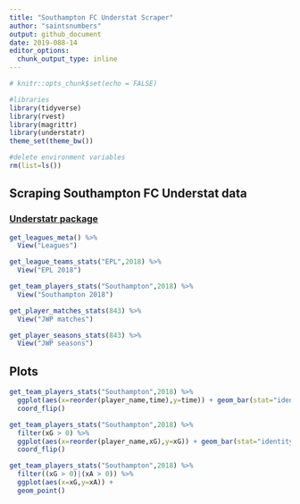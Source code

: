 ```yaml
---
title: "Southampton FC Understat Scraper"
author: "saintsnumbers"
output: github_document
date: 2019-088-14
editor_options: 
  chunk_output_type: inline
---
```

  
```r
# knitr::opts_chunk$set(echo = FALSE)

#libraries
library(tidyverse)
library(rvest)
library(magrittr)
library(understatr)
theme_set(theme_bw())

#delete environment variables
rm(list=ls())
```

## Scraping Southampton FC Understat data

### [Understatr package](https://github.com/ewenme/understatr)

```r
get_leagues_meta() %>%
  View("Leagues")

get_league_teams_stats("EPL",2018) %>%
  View("EPL 2018")

get_team_players_stats("Southampton",2018) %>%
  View("Southampton 2018")

get_player_matches_stats(843) %>%
  View("JWP matches")

get_player_seasons_stats(843) %>%
  View("JWP seasons")
```
## Plots
```r
get_team_players_stats("Southampton",2018) %>%
  ggplot(aes(x=reorder(player_name,time),y=time)) + geom_bar(stat="identity") +
  coord_flip()

get_team_players_stats("Southampton",2018) %>%
  filter(xG > 0) %>%
  ggplot(aes(x=reorder(player_name,xG),y=xG)) + geom_bar(stat="identity") +
  coord_flip()

get_team_players_stats("Southampton",2018) %>%
  filter((xG > 0)|(xA > 0)) %>%
  ggplot(aes(x=xG,y=xA)) +
  geom_point()
```